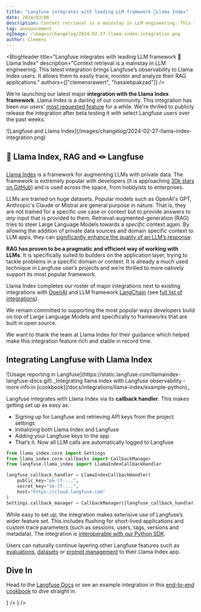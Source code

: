 ```yaml
---
title: "Langfuse integrates with leading LLM framework 🦙Llama Index"
date: 2024/03/06
description: Context retrieval is a mainstay in LLM engineering. This latest integration brings Langfuse's observability to Llama Index users. It allows them to easily trace, monitor and analyze their RAG applications.
tag: announcement
ogImage: /images/changelog/2024-02-27-llama-index-integration.png
author: Clemens
---
```



<BlogHeader
  title="Langfuse integrates with leading LLM framework 🦙Llama Index"
  description="Context retrieval is a mainstay in LLM engineering. This latest integration brings Langfuse’s observability to Llama Index users. It allows them to easily trace, monitor and analyze their RAG applications."
  authors={["clemensrawert", "hassiebpakzad"]}
/>

We’re launching our latest major **integration with the Llama Index framework**. Llama Index is a darling of our community. This integration has been our users’ [most requested feature](https://github.com/orgs/langfuse/discussions/828) for a while. We're thrilled to publicly release the integration after beta testing it with select Langfuse users over the past weeks.

<Frame fullWidth className="mb-12">
  ![Langfuse and Llama
  Index](/images/changelog/2024-02-27-llama-index-integration.png)
</Frame>

## 🦙 Llama Index, RAG and 🪢 Langfuse

[Llama Index](https://www.llamaindex.ai/) is a framework for augmenting LLMs with private data. The framework is extremely popular with developers (it is approaching [30k stars on GitHub](https://github.com/run-llama/llama_index)) and is used across the space, from hobbyists to enterprises.

LLMs are trained on huge datasets. Popular models such as OpenAI's GPT, Anthropic's Claude or Mistral are general purpose in nature. That is, they are not trained for a specific use case or context but to provide answers to _any_ input that is provided to them. Retrieval-augmented-generation (RAG) tries to steer Large Language Models towards a _specific_ context again. By allowing the addition of private data sources and domain specific context to LLM apps, they can [significantly enhance the quality of an LLM’s response](https://www.pinecone.io/blog/rag-study/).

**RAG has proven to be a pragmatic and efficient way of working with LLMs**. It is specifically suited to builders on the application layer, trying to tackle problems in a specific domain or context. It is already a much used technique in Langfuse user’s projects and we’re thrilled to more natively support its most popular framework.

Llama Index completes our roster of major integrations next to existing integrations with [OpenAI](/docs/integrations/openai/get-started) and LLM framework [LangChain](/docs/integrations/langchain/tracing) (see [full list of integrations](/docs/integrations/overview)).

We remain committed to supporting the most popular ways developers build on top of Large Language Models and specifically to frameworks that are built in open source.

We want to thank the team at Llama Index for their guidance which helped make this integration feature rich and stable in record time.

## Integrating Langfuse with Llama Index

<Frame>
  ![Usage reporting in
  Langfuse](https://static.langfuse.com/llamaindex-langfuse-docs.gif)
</Frame>
_Integrating llama index with Langfuse observability - more info in [cookbook](/docs/integrations/llama-index/example-python)_

Langfuse integrates with Llama Index via its **callback handler**. This makes getting set up as easy as:

- Signing up for Langfuse and retrieving API keys from the project settings
- Initializing both Llama Index and Langfuse
- Adding your Langfuse keys to the app
- That’s it. Now all LLM calls are automatically logged to Langfuse

```python
from llama_index.core import Settings
from llama_index.core.callbacks import CallbackManager
from langfuse.llama_index import LlamaIndexCallbackHandler

langfuse_callback_handler = LlamaIndexCallbackHandler(
    public_key="pk-lf-...",
    secret_key="sk-lf-...",
    host="https://cloud.langfuse.com"
)
Settings.callback_manager = CallbackManager([langfuse_callback_handler])
```

While easy to set up, the integration makes extensive use of Langfuse’s wider feature set. This includes flushing for short-lived applications and custom trace parameters (such as sessions, users, tags, versions and metadata). The integration is [interoperable with our Python SDK](/docs/integrations/llama-index/get-started#interoperability-with-langfuse-sdks).

Users can naturally continue layering other Langfuse features such as [evaluations](/docs/scores/model-based-evals), [datasets](/docs/datasets/overview) or [prompt management](/docs/prompts/get-started) to their Llama Index app.

## Dive In

Head to the [Langfuse Docs](/docs/integrations/llama-index/get-started) or see an example integration in this [end-to-end cookbook](/docs/integrations/llama-index/example-python) to dive straight in.


<Cards num={2}>
  <Card
    title="Coookbook: Llama Index"
    href="/docs/integrations/llama-index/example-python"
    icon={<FileCode />}
  />
  <Card
    title="Docs: Llama Index"
    href="/docs/integrations/llama-index/get-started"
    icon={<BookOpen />}
  />
</Cards>
